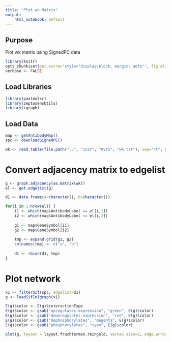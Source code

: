 ```yaml
---
title: "Plot wk Matrix"
output:
    html_notebook: default
---
```

    
## Purpose

Plot wk matrix using SignedPC data 

```r
library(knitr)
opts_chunk$set(out.extra='style="display:block; margin: auto"', fig.align="center", tidy=FALSE)
verbose <- FALSE
```

## Load Libraries

```r
library(paxtoolsr)
library(zeptosensUtils)
library(igraph)
```

## Load Data
```r
map <- getAntibodyMap()
spc <- downloadSignedPC()

wk <- read.table(file.path("..", "inst", "OVTS", "wk.txt"), sep="\t", header=TRUE)
```

# Convert adjacency matrix to edgelist 
```r
g <- graph.adjacency(as.matrix(wk))
el <- get.edgelist(g)

d1 <- data.frame(a=character(), b=character())

for(i in 1:nrow(el)) {
    i1 <- which(map$AntibodyLabel == el[i,1])
    i2 <- which(map$AntibodyLabel == el[i,2])
    
    g1 <- map$GeneSymbol[i1]
    g2 <- map$GeneSymbol[i2]
    
    tmp <- expand.grid(g1, g2)
    colnames(tmp) <- c("a", "b")
    
    d1 <- rbind(d1, tmp)
}
```

# Plot network 
```r
x1 <- filterSif(spc, edgelist=d1)
g <- loadSifInIgraph(x1)

E(g)$color <- E(g)$interactionType
E(g)$color <- gsub("upregulates-expression", "green", E(g)$color)
E(g)$color <- gsub("downregulates-expression", "red", E(g)$color)
E(g)$color <- gsub("dephosphorylates", "magenta", E(g)$color)
E(g)$color <- gsub("phosphorylates", "cyan", E(g)$color)

plot(g, layout = layout.fruchterman.reingold, vertex.size=3, edge.arrow.size=0.01, vertex.label.cex=0.7)
```





